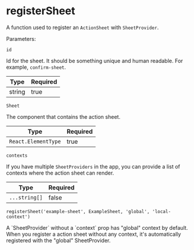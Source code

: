 
# registerSheet

A function used to register an `ActionSheet` with `SheetProvider`.

Parameters:

`id`

Id for the sheet. It should be something unique and human readable. For example, `confirm-sheet`.

| Type   | Required |
| ------ | -------- |
| string | true     |

`Sheet`

The component that contains the action sheet.

| Type                | Required |
| ------------------- | -------- |
| `React.ElementType` | true     |

`contexts`

If you have multiple `SheetProviders` in the app, you can provide a list of contexts where the action sheet can render.

| Type          | Required |
| ------------- | -------- |
| `...string[]` | false    |

```tsx
registerSheet('example-sheet', ExampleSheet, 'global', 'local-context')
```

<Callout>
  A `SheetProvider` without a `context` prop has "global" context by default.
  When you register a action sheet without any context, it's automatically
  registered with the "global" SheetProvider.
</Callout>
